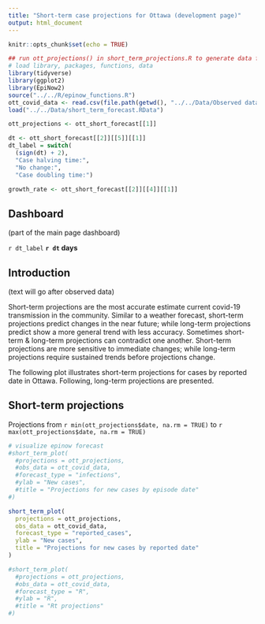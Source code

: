 ```yaml
---
title: "Short-term case projections for Ottawa (development page)"
output: html_document
---
```


```r
knitr::opts_chunk$set(echo = TRUE)
```

```r
## run ott_projections() in short_term_projections.R to generate data for plots
# load library, packages, functions, data
library(tidyverse)
library(ggplot2)
library(EpiNow2)
source("../../R/epinow_functions.R")
ott_covid_data <- read.csv(file.path(getwd(), "../../Data/Observed data/OPH_Observed_COVID_Data.csv"))
load("../../Data/short_term_forecast.RData")

ott_projections <- ott_short_forecast[[1]]

dt <- ott_short_forecast[[2]][[5]][[1]]
dt_label = switch( 
  (sign(dt) + 2),
  "Case halving time:",
  "No change:",
  "Case doubling time:")

growth_rate <- ott_short_forecast[[2]][[4]][[1]]
```

## Dashboard 

(part of the main page dashboard)

`r dt_label` **`r dt` days**

## Introduction 

(text will go after observed data)

Short-term projections are the most accurate estimate current covid-19 transmission in the community. Similar to a weather forecast, short-term projections predict changes in the near future; while long-term projections predict show a more general trend with less accuracy. Sometimes short-term & long-term projections can contradict one another. Short-term projections are more sensitive to immediate changes; while long-term projections require sustained trends before projections change. 

The following plot illustrates short-term projections for cases by reported date in Ottawa. Following, long-term projections are presented.

## Short-term projections

Projections from `r min(ott_projections$date, na.rm = TRUE)` to `r max(ott_projections$date, na.rm = TRUE)`

```r
# visualize epinow forecast
#short_term_plot(
  #projections = ott_projections,
  #obs_data = ott_covid_data,
  #forecast_type = "infections",
  #ylab = "New cases",
  #title = "Projections for new cases by episode date"
#)

short_term_plot(
  projections = ott_projections,
  obs_data = ott_covid_data,
  forecast_type = "reported_cases",
  ylab = "New cases",
  title = "Projections for new cases by reported date"
)

#short_term_plot(
  #projections = ott_projections,
  #obs_data = ott_covid_data,
  #forecast_type = "R",
  #ylab = "R",
  #title = "Rt projections"
#)
```